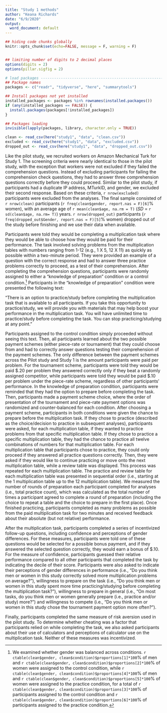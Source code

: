 ```yaml
---
title: "Study 1 methods"
author: "Keana Richards"
date: "6/9/2020"
output:
  word_document: default
---
```


```r

## hiding code chunks globally 
knitr::opts_chunk$set(echo=FALSE, message = F, warning = F)


## limiting number of digits to 2 decimal places
options(digits = 2)
options(pillar.sigfig = 2)

# load packages -----------------------------------------------------------
## Package names
packages <- c("readr", "tidyverse", "here", "summarytools")

## Install packages not yet installed
installed_packages <- packages %in% rownames(installed.packages())
if (any(installed_packages == FALSE)) {
  install.packages(packages[!installed_packages])
}

## Packages loading
invisible(lapply(packages, library, character.only = TRUE))

clean <- read_csv(here("study1", "data", "clean.csv"))
excluded <- read_csv(here("study1", "data", "excluded.csv"))
dropped_out <- read_csv(here("study1", "data", "dropped_out.csv"))
```

Like the pilot study, we recruited workers on Amazon Mechanical Turk for Study 1. The screening criteria were nearly identical to those in the pilot study, with the exception that workers were not excluded if they failed the comprehension questions. Instead of excluding participants for failing the comprehension check questions, they had to answer three comprehension questions correctly before they could proceed. Similar to the pilot study, if participants had a duplicate IP address, MTurkID, and gender, we excluded their second response. Based on these criteria, `r nrow(excluded)` participants were excluded from the analyses. The final sample consisted of `r nrow(clean)` participants (`r freq(clean$gender, report.nas = F)[6]`% women), with an average age of `r mean(clean$age, na.rm = T)` (*SD* = `r sd(clean$age, na.rm= T)`) years. `r nrow(dropped_out)` participants (`r freq(dropped_out$Gender, report.nas = F)[5]`% women) dropped out of the study before finishing and we use their data when available. 

Participants were told they would be completing a multiplication task where they would be able to choose how they would be paid for their performance. The task involved solving problems from the multiplication tables with numbers ranging from 1-12 (e.g., 1 X 5, 12 X 11) as quickly as possible within a two-minute period. They were provided an example of a question with the correct response and had to answer three practice problems correctly to proceed, as a test of their comprehension. After completing the comprehension questions, participants were randomly assigned to either a "knowledge of preparation" condition or a control condition.^[We examined whether gender was balanced across conditions. `r ctable(clean$gender, clean$condition)$proportions[1]*100`% of men and `r ctable(clean$gender, clean$condition)$proportions[2]*100`% of women were assigned to the control condition, while `r ctable(clean$gender, clean$condition)$proportions[4]*100`% of men and `r ctable(clean$gender, clean$condition)$proportions[5]*100`% of women were assigned to the practice condition, for a total of `r ctable(clean$gender, clean$condition)$proportions[3]*100`% of participants assigned to the control condition and `r ctable(clean$gender, clean$condition)$proportions[6]*100`% of participants assigned to the practice condition.] Participants in the "knowledge of preparation" condition were presented the following text: 

"There is an option to practice/study before completing the multiplication task that is available to all participants. If you take this opportunity to practice/study, we will provide you with materials that may help boost your performance in the multiplication task. You will have unlimited time to practice/study before completing the task. You can stop practicing/studying at any point." 

Participants assigned to the control condition simply proceeded without seeing this text. Then, all participants learned about the two possible payment schemes (either piece-rate or tournament) that they could choose from and had to correctly answer questions testing their comprehension of the payment schemes. The only difference between the payment schemes across the Pilot study and Study 1 is the amount participants were paid per problem. For the tournament scheme, participants were told they would be paid \$.20 per problem they answered correctly only if they beat a randomly assigned competitor, while participants were told they would be paid \$.10 per problem under the piece-rate scheme, regardless of other participants' performance. In the knowledge of preparation condition, participants were reminded that they had the option to prepare before completing the task. Then, participants made a payment scheme choice, where the order of presentation of the tournament and piece-rate payment options was randomized and counter-balanced for each condition. After choosing a payment scheme, participants in both conditions were given the chance to prepare before the multiplication task. If they chose to practice (described as the choice/decision to practice in subsequent analyses), participants were asked, for each multiplication table, if they wanted to practice problems from that specific multiplication table. If they chose to practice a specific multiplication table, they had the chance to practice all twelve combinations of numbers for that multiplication table. For each multiplication table that participants chose to practice, they could only proceed if they answered all practice questions correctly. Then, they were asked if they would like to continue practicing or move onto the next multiplication table, while a review table was displayed. This process was repeated for each multiplication table. The practice and review table for each multiplication table was presented in sequential order (i.e., starting at the 1 multiplication table up to the 12 multiplication table). We measured the number of rounds of preparation each participant completed for analyses (i.e., total practice count), which was calculated as the total number of times a participant agreed to complete a round of preparation (including the choice to repeat a table and the choice to prepare in the first place). Once finished practicing, participants completed as many problems as possible from the paid multiplication task for two minutes and received feedback about their absolute (but not relative) performance. 

After the multiplication task, participants completed a series of incentivized follow-up questions, including confidence and perceptions of gender differences. For these measures, participants were told one of these questions would be selected for a possible bonus payment, and if they answered the selected question correctly, they would earn a bonus of \$.10. For the measure of confidence, participants guessed their relative performance compared to all other participants that completed the task by indicating the decile of their score. Participants were also asked to indicate their perceptions of gender differences in performance (i.e., “Do you think men or women in this study correctly solved more multiplication problems on average?”), willingness to prepare on the task (i.e., “Do you think men or women in this study spent more time practicing/studying before completing the multiplication task?”), willingness to prepare in general (i.e., "On most tasks, do you think men or women generally prepare (i.e., practice and/or study) more?") and willingness to compete (i.e., “Do you think men or women in this study chose the tournament payment option more often?”). 

Finally, participants completed the same measure of risk aversion used in the pilot study. To determine whether cheating was a factor that participants relied on while completing the task, we also asked participants about their use of calculators and perceptions of calculator use on the multiplication task. Neither of these measures was incentivized. 



